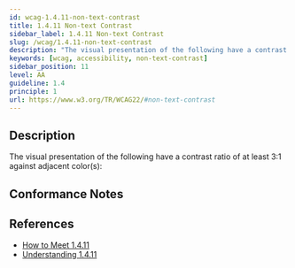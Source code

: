 ```yaml
---
id: wcag-1.4.11-non-text-contrast
title: 1.4.11 Non-text Contrast
sidebar_label: 1.4.11 Non-text Contrast
slug: /wcag/1.4.11-non-text-contrast
description: "The visual presentation of the following have a contrast ratio of at least 3:1 against adjacent color(s):"
keywords: [wcag, accessibility, non-text-contrast]
sidebar_position: 11
level: AA
guideline: 1.4
principle: 1
url: https://www.w3.org/TR/WCAG22/#non-text-contrast
---
```


## Description

The visual presentation of the following have a contrast ratio of at least 3:1 against adjacent color(s):

## Conformance Notes

<Project name="ads">
  <Support></Support>
</Project>

<Project name="scix">
  <Support></Support>
</Project>

## References

- [How to Meet 1.4.11](https://www.w3.org/WAI/WCAG22/quickref/#non-text-contrast)
- [Understanding 1.4.11](https://www.w3.org/WAI/WCAG22/Understanding/non-text-contrast.html)


